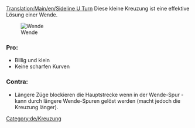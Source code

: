 [[Translation:Main/en/Sideline U Turn]]{{de/Kreuzungsmenü}}
Diese kleine Kreuzung ist eine effektive Lösung einer Wende.

[[File:en/Mainline u turn.png|left|frame|Wende]]

===Pro:===
* Billig und klein
* Keine scharfen Kurven

===Contra:===
* Längere Züge blockieren die Hauptstrecke wenn in der Wende-Spur - kann durch längere Wende-Spuren gelöst werden (macht jedoch die Kreuzung länger).

[[Category:de/Kreuzung]]